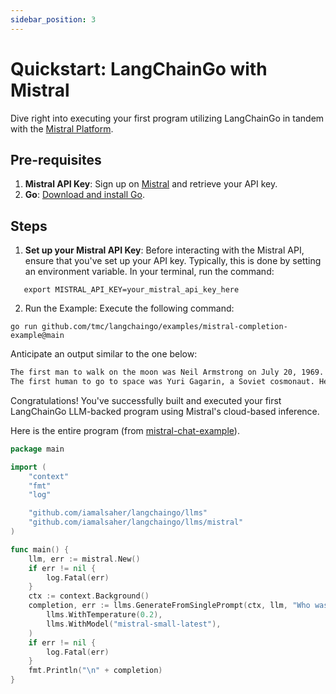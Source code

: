 ```yaml
---
sidebar_position: 3
---
```


# Quickstart: LangChainGo with Mistral

Dive right into executing your first program utilizing LangChainGo in tandem with the [Mistral Platform](https://mistral.ai/).

## Pre-requisites

1. **Mistral API Key**: Sign up on [Mistral](https://mistral.ai/) and retrieve your API key.
2. **Go**: [Download and install Go](https://go.dev/doc/install).

## Steps

1. **Set up your Mistral API Key**: Before interacting with the Mistral API, ensure that you've set up your API key. Typically, this is done by setting an environment variable. In your terminal, run the command:
```shell
   export MISTRAL_API_KEY=your_mistral_api_key_here
```

2. Run the Example: Execute the following command:

```shell
go run github.com/tmc/langchaingo/examples/mistral-completion-example@main
```

Anticipate an output similar to the one below:

```txt
The first man to walk on the moon was Neil Armstrong on July 20, 1969. He made this historic step during the Apollo 11 mission. Armstrong's famous quote upon setting foot on the lunar surface was, "That's one small step for man, one giant leap for mankind."
The first human to go to space was Yuri Gagarin, a Soviet cosmonaut. He completed an orbit around the Earth in the spacecraft Vostok 1 on April 12, 1961. This historic event marked the beginning of human space exploration.
```

Congratulations! You've successfully built and executed your first LangChainGo LLM-backed program using Mistral's cloud-based inference.


Here is the entire program (from [mistral-chat-example](https://github.com/tmc/langchaingo/blob/main/examples/mistral-chat-example/mistral_chat_example.go)).

```go
package main

import (
	"context"
	"fmt"
	"log"

	"github.com/iamalsaher/langchaingo/llms"
	"github.com/iamalsaher/langchaingo/llms/mistral"
)

func main() {
	llm, err := mistral.New()
	if err != nil {
		log.Fatal(err)
	}
	ctx := context.Background()
	completion, err := llms.GenerateFromSinglePrompt(ctx, llm, "Who was the first man to go to space?",
		llms.WithTemperature(0.2),
		llms.WithModel("mistral-small-latest"),
	)
	if err != nil {
		log.Fatal(err)
	}
	fmt.Println("\n" + completion)
}
```
